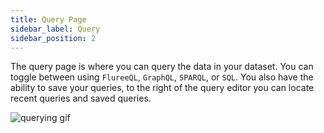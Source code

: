 ```yaml
---
title: Query Page
sidebar_label: Query
sidebar_position: 2
---
```


The query page is where you can query the data in your dataset. You can toggle between using `FlureeQL`, `GraphQL`, `SPARQL`, or `SQL`.
You also have the ability to save your queries, to the right of the query editor you can locate recent queries and saved queries.

![querying gif](/img/querying.gif)

